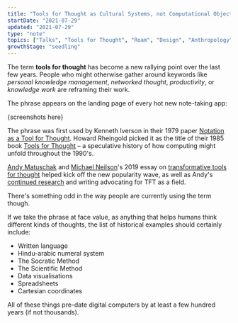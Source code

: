 ```yaml
---
title: "Tools for Thought as Cultural Systems, not Computational Objects"
startDate: "2021-07-29"
updated: "2021-07-29"
type: "note"
topics: ["Talks", "Tools for Thought", "Roam", "Design", "Anthropology"]
growthStage: "seedling"
---
```


<IntroParagraph>

The term **tools for thought** has become a new rallying point over the last few years. People who might otherwise gather around keywords like _personal knowledge management_, _networked thought_, _productivity_, or _knowledge work_ are reframing their work.

</IntroParagraph>

The phrase appears on the landing page of every hot new note-taking app:

{screenshots here}

The phrase was first used by Kenneth Iverson in their 1979 paper [Notation as a Tool for Thought](https://www.eecg.utoronto.ca/~jzhu/csc326/readings/iverson.pdf). Howard Rheingold picked it as the title of their 1985 book [Tools for Thought](https://mitpress.mit.edu/books/tools-thought) – a speculative history of how computing might unfold throughout the 1990's.

[Andy Matuschak](https://andymatuschak.org/) and [Michael Neilson](https://michaelnielsen.org/)'s 2019 essay on [transformative tools for thought](https://numinous.productions/ttft/) helped kick off the new popularity wave, as well as Andy's [continued research](https://www.patreon.com/quantumcountry) and writing advocating for TFT as a field.

There's something odd in the way people are currently using the term though.

If we take the phrase at face value, as anything that helps humans think different kinds of thoughts, the list of historical examples should certainly include:

-   Written language
-   Hindu-arabic numeral system
-   The Socratic Method
-   The Scientific Method
-   Data visualisations
-   Spreadsheets
-   Cartesian coordinates

All of these things pre-date digital computers by at least a few hundred years (if not thousands).

<ComingSoon />
